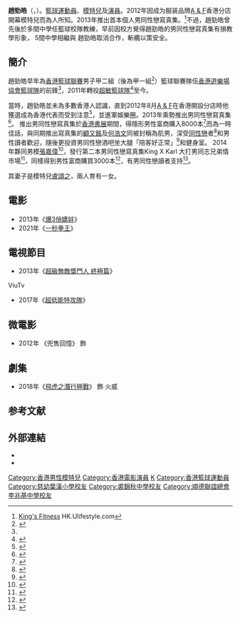 {{藝人
| image =
| 姓名 = 趙勁皓
| 類型 = 模特兒
| 英文名 = King Chiu King Ho
| 綽號 = King、A&F柯震東
| 教育程度 = [[香港中文大學|香港中文大學]]中文系畢業<ref>{{cite news |title=富婆同志新寵 A&F男神︰好多人摸我 |work=男女通殺 |publisher=[[FACE週刊|FACE週刊]] |location=香港 |date=2012-10-03 }}</ref>
| 母校 = [[慈幼葉漢小學|慈幼葉漢小學]]<br>[[裘錦秋中學（葵涌）|裘錦秋中學（葵涌）]]<br>[[順德聯誼總會李兆基中學|順德聯誼總會李兆基中學]]
| 出生日期 ={{Birth date and age|1988|3|5}}<ref name="app">{{cite news |title=閒話休題：踢走暑悶潮玩水上3寶 |work=體育要聞 |publisher=[[蘋果日報|蘋果日報]] |location=香港 |date=2008-06-29 }}</ref><ref>{{Cite web |url=http://www.facebook.com/chiukingho.king/info |title=趙勁皓個人facebook專頁 |access-date=2013-07-16 |archive-date=2020-04-26 |archive-url=https://web.archive.org/web/20200426143016/https://www.facebook.com/chiukingho.king/info |dead-url=no }}</ref>
| 出生地點 = {{BHKG}}
| 國籍 = {{CNHK}}
| 配偶 = {{marriage|[[盧頌之|盧頌之]]|2017|}}
| 兒女 = 女兒：趙安嵐<br>{{Birth date and age|2017|3|15}}
| 語言 = [[粵語|粵語]]、[[英語|英語]]、[[國語|國語]]
| 職業 = 籃球運動員、模特兒、演員
| 經紀公司 = [[環球狂熱文化|環球狂熱文化]]（2012至今）<ref>{{cite news |title=A&F柯震東簽約做娜姐師弟 |publisher=[[爽報|爽報]] |location=香港 |date=2012-09-28 }}</ref><br>[[手工藝創作|手工藝創作]]（2017年至今）
| 活躍年代 = 2008年至今（籃球運動員）<br>2012年至今（模特兒、演員）
}}

'''趙勁皓'''（{{lang-en|Chiu King Ho, King}}，{{bd|1988年|3月5日|catIdx=C趙}}）。[[籃球運動員|籃球運動員]]、[[模特兒|模特兒]]及[[演員|演員]]。2012年因成为服装品牌[[Abercrombie_&_Fitch|A & F]]香港分店開幕模特兒而為人所知。2013年推出首本個人男同性戀寫真集。<ref>[http://hk.ulifestyle.com.hk/spot/detail.html?id=ABdGDVowBwNZHwNv King's Fitness] {{webarchive|url=https://web.archive.org/web/20141229080154/http://hk.ulifestyle.com.hk/spot/detail.html?id=ABdGDVowBwNZHwNv |date=2014-12-29 }}HK.Ulifestyle.com </ref>不過，趙勁皓曾先後於多間中學任籃球校隊教練，早前因校方覺得趙勁皓的男同性戀寫真集有損教學形象， 5間中學相繼與 趙勁皓取消合作，斬纜以策安全。

==簡介==
趙勁皓早年為[[香港籃球聯賽|香港籃球聯賽]]男子甲二組（後為甲一組<ref>{{cite news |title=至Tough雙雄　[[征服街場|wor]]k=副刊 |publisher=[[太陽報|太陽報]] |location=香港 |date=2009-07-31 }}</ref>）籃球聯賽隊伍[[香港遊樂場協會籃球隊|香港遊樂場協會籃球隊]]的前鋒<ref name="app"/>，2011年轉投[[超敏籃球隊|超敏籃球隊]]<ref>{{cite news |title=福建超敏必有惡鬥 |work=副刊 |publisher=[[大公報|大公報]] |location=香港 |date=2011-03-04 }}</ref>至今。

當時，趙勁皓並未為多數香港人認識，直到2012年8月[[Abercrombie_&_Fitch|A & F]]在香港開設分店時他獲選成為香港代表而受到注意<ref>{{cite news |title=清熱酷男：A&F柯震東 King肌引港女 |work=娛樂名人 |publisher=[[蘋果日報|蘋果日報]] |location=香港 |date=2012-09-18 }}</ref>，並進軍娛樂圈。2013年乘勢推出男同性戀寫真集<ref>{{cite news |title=書展寫真晒冷 32D魔鬼胸蔚雨芯騎劫書展 |work=咬住唔放 |publisher=[[東方新地|東方新地]] |location=香港 |date=2013-07-09 }}</ref>。
推出男同性戀寫真集於[[香港書展|香港書展]]期間，得隱形男性富商購入8000本<ref>{{cite news |title=劉老闆掃清Dominic趙勁皓寫真 3肌男忌廉哥 書展擊潰靚模 |work=副刊 |publisher=[[星島日報|星島日報]] |location=香港 |date=2013-07-18 }}</ref>而為一時佳話，與同期推出寫真集的[[顧又銘|顧又銘]]及[[何浩文|何浩文]]同被封稱為肌男，深受[[同性戀|同性戀]]者<ref>{{cite news |title=趙勁皓 被同志問價 |work=副刊 |publisher=[[新浪香港|新浪香港]] |location=香港 |date=2013-10-17 }}</ref>和男性讀者歡迎，隨後更投資男同性戀酒吧坐大腿「陪客好正常」<ref>{{cite news |title=趙勁皓黐劉老闆開基bar　賣肌King坐大腿「陪客好正常」 |work=副刊 |publisher=[[face|face]] |location=香港 |date=2013-08-15 }}</ref>和健身室。 2014年夥同男模[[張嘉偉|張嘉偉]]<ref>{{cite news |title=趙勁皓 Karl同志味濃！ |work=副刊 |publisher=[[東方日報|東方日報]] |location=香港 |date=2014-07-15 }}</ref>，發行第二本男同性戀寫真集King X Karl  大打男同志兄弟情市場<ref>{{cite news |title=雙K谷肌冧仔 趙勁皓鍾意拍檔夠「硬」！ |work=副刊 |publisher=[[東周|東周]] |location=香港 |date=2014-07-17 }}</ref>，同樣得到男性富商購買3000本<ref>{{cite news |title=劉公子再次狂掃趙勁皓寫真3000本 |work=副刊 |publisher=[[東網|東網]] |location=香港 |date=2014-07-19 }}</ref>，有男同性戀讀者支持<ref>{{cite news |title=現場所見King同Karl的fans大多是男生，問二人拍攝寫真時會否感到尷尬 |work=副刊 |publisher=[[Eastweek.com|Eastweek.com]] |location=香港 |date=2014-07-17 }}</ref>。

其妻子是模特兒[[盧頌之|盧頌之]]，兩人育有一女。

== 電影 ==
*2013年《[[爆3俏嬌娃|爆3俏嬌娃]]》
*2021年《[[一秒拳王|一秒拳王]]》

== 電視節目 ==
*2013年《[[超級無敵獎門人_終極篇|超級無敵獎門人 終極篇]]》
ViuTv
*2017年《[[超低能特攻隊|超低能特攻隊]]》

== 微電影 ==
*2012年 《兜售回憶》 飾 

== 劇集 ==
*2018年《[[飛虎之潛行極戰|飛虎之潛行極戰]]》 飾 火威

==参考文献==
{{reflist}}

==外部連結==
<!-- ------ 請注意 -----
非官方成立的歌迷/影迷/支援者網站、網頁、部落格、論壇等的連結，以及YouTube、Google Video之類的影像連結並不適合放在維基百科條目裡，請參考「Wikipedia:不適合維基百科的文章」。 -->
*{{facebook|chiukingho.king}}
*{{Sinaweibo|chiuking}}

{{DEFAULTSORT:Chiu King Ho}}
[[Category:香港男性模特兒|Category:香港男性模特兒]]
[[Category:香港電影演員|Category:香港電影演員]]
[[Category:趙姓|K]]
[[Category:香港籃球運動員|Category:香港籃球運動員]]
[[Category:慈幼葉漢小學校友|Category:慈幼葉漢小學校友]]
[[Category:裘錦秋中學校友|Category:裘錦秋中學校友]]
[[Category:順德聯誼總會李兆基中學校友|Category:順德聯誼總會李兆基中學校友]]